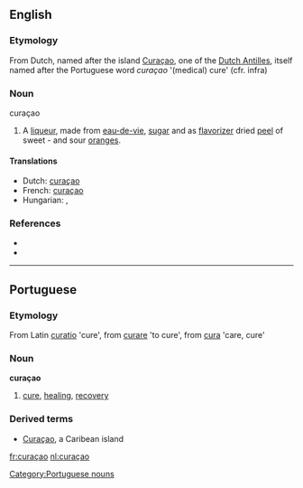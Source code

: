 ==English==

===Etymology===
From Dutch, named after the island [[Curaçao]], one of the [[Dutch Antilles]], itself named after the Portuguese word ''curaçao'' '(medical) cure' (cfr. infra)

===Noun===
{{en-noun}} curaçao

# A [[liqueur]], made from [[eau-de-vie]], [[sugar]] and as [[flavorizer]] dried [[peel]] of sweet - and sour [[orange]]s.

====Translations====
{{trans-top|liqueur}}
*Dutch: [[curaçao]] {{m}}
*French: [[curaçao]] {{m}}
*Hungarian: {{t|hu|küraszó}}, {{t|hu|narancslikőr}}
{{trans-mid}}
{{trans-bottom}}

===References===
* {{Websters}}
* {{NPLarousse}}

----

==Portuguese==

===Etymology===
From Latin [[curatio]] 'cure', from [[curare]] 'to cure', from [[cura]] 'care, cure'

===Noun===
'''curaçao'''

# [[cure]], [[healing]], [[recovery]]

===Derived terms===
* [[Curaçao]], a Caribean island

[[Category:Portuguese nouns]]

[[fr:curaçao]]
[[nl:curaçao]]